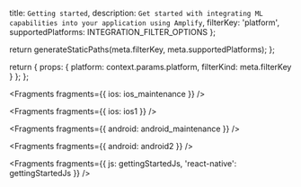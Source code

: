   title: `Getting started`,
  description: `Get started with integrating ML capabilities into your application using Amplify`,
  filterKey: 'platform',
  supportedPlatforms: INTEGRATION_FILTER_OPTIONS
};



  return generateStaticPaths(meta.filterKey, meta.supportedPlatforms);
};

  return {
    props: {
      platform: context.params.platform,
      filterKind: meta.filterKey
    }
  };
};


<Fragments fragments={{ ios: ios_maintenance }} />


<Fragments fragments={{ ios: ios1 }} />


<Fragments fragments={{ android: android_maintenance }} />


<Fragments fragments={{ android: android2 }} />


<Fragments
  fragments={{
    js: gettingStartedJs,
    'react-native': gettingStartedJs
  }}
/>
